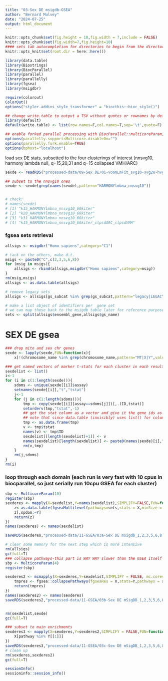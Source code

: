 ```yaml
---
title: "03-Sex DE msigdb-GSEA"
author: "Bernard Mulvey"
date: "2024-07-25"
output: html_document
---
```


```r
knitr::opts_chunk$set(fig.height = 10,fig.width = 7,include = FALSE)
knitr::opts_chunk$set(fig.width=7,fig.height=10)
#### sets tab autocompletion for directories to begin from the directory containing the .Rproj session, instead of the script's directory if different
knitr::opts_knit$set(root.dir = here::here())

library(data.table)
library(Biostrings)
library(BiocParallel)
library(parallel)
library(parallelly)
library(fgsea)
library(msigdbr)

require(colorout)
ColorOut()
options("styler.addins_style_transformer" = "biocthis::bioc_style()")

## change write.table to output a TSV without quotes or rownames by default
library(default)
default(write.table) <- list(row.names=F,col.names=T,sep='\t',quote=F)

## enable forked parallel processing with BiocParallel::multicoreParam, future::, etc
options(parallelly.supportsMulticore.disableOn="")
options(parallelly.fork.enable=TRUE)
options(bphost="localhost")

```

load sex DE stats, subsetted to the four clusterings of interest (nnsvg10, harmony lambda null, q=15,20,31 and q=15 collapsed VMH/ARC)

```r
sexde <- readRDS("processed-data/09-Sex DE/01-voomLmFit_svg10-svg20-hvg20_Hmnydflt-mnn30-HmnylmbNA_BS-15-20-31-15VMHARCclpsd.RDS")

## subset to the nnsvg10 ones
sexde <- sexde[grep(names(sexde),pattern="HARMONYlmbna_nnsvg10")]


# check:
# names(sexde)
# [1] "k15_HARMONYlmbna_nnsvg10_60kiter"          
# [2] "k20_HARMONYlmbna_nnsvg10_60kiter"          
# [3] "k31_HARMONYlmbna_nnsvg10_60kiter"          
# [4] "k15_HARMONYlmbna_nnsvg10_60kiter_clpsdARC_clpsdVMH"

```


### fgsea sets retrieval
```r
allsigs <- msigdbr("Homo sapiens",category="C1")

# tack on the others, make d.t.
msigs <- paste0("C",c(2,3,5,6,8))
for (msig in msigs){
    allsigs <- rbind(allsigs,msigdbr("Homo sapiens",category=msig))
}
rm(msig,msigs)
allsigs <- as.data.table(allsigs)

# remove legacy sets
allsigs <- allsigs[gs_subcat %in% grep(gs_subcat,pattern="legacy|LEGACY|Legacy",value=T,invert=T)]

# make a list object of identifiers per  gene set
# we can map these back to the msigdb table later for reference purposes by their list name (gs_name)...
sets <- split(allsigs$ensembl_gene,allsigs$gs_name)
```


# SEX DE gsea
```r
### drop mito and sex chr genes
sexde <- lapply(sexde,FUN=function(x){
    x[!(chromosome_name %in% grep(chromosome_name,pattern="MT|X|Y",value=T))]})

### get named vectors of marker t-stats for each cluster in each result set (15+20+31+13)=79
sexdelist <- list()
i<-1
for (i in c(1:length(sexde))){
    sdoms <- unique(sexde[[i]]$assay)
    setnames(sexde[[i]],"t","tstat")
    j<-1
    for (j in c(1:length(sdoms))){
        tmp <- copy(sexde[[i]][assay==sdoms[j]])[,.(ID,tstat)]
        setorderv(tmp,"tstat",-1)
        ## get the stat column as a vector and give it the gene ids as names for fgsea
        ## note that since data.table (invisibly) uses list() for column data, its cleaner to just make the working table a data frame for this last bit
        tmp <- as.data.frame(tmp)
        v <- tmp$tstat
        names(v) <- tmp$ID
        sexdelist[[length(sexdelist)+1]] <- v
        names(sexdelist)[length(sexdelist)] <- paste0(names(sexde)[i],"_",sdoms[j])
        rm(v,tmp)
    }
    rm(j,sdoms)
}
rm(i)
```

### loop through each domain (each run is very fast with 10 cpus in biocparallel, so just serially run 10cpu GSEA for each cluster)
```r
sbp <- MulticoreParam(10)
register(sbp)
sexderes <- mapply(X=sexdelist,Y=names(sexdelist),SIMPLIFY=FALSE,FUN=function(X,Y){
    z<-as.data.table(fgseaMultilevel(pathways=sets,stats = X,minSize = 15,maxSize = 500,eps=0.0,BPPARAM = sbp,nPermSimple = 50000))
    z[,spdom:=Y]
    return(z)
})
names(sexderes) <- names(sexdelist)

saveRDS(sexderes,"processed-data/11-GSEA/03a-Sex DE msigdb_1,2,3,5,6,8 GSEA svg10-hmnyLmdaNA_BS60k-k15-k20-k31-k15clpsd.RDS")

# clear some memory for the next step which is more intensive
rm(allsigs)
gc(full=T)
### collapse pathways-this part is WAY WAY slower than the GSEA itself
sbp <- MulticoreParam(4)
register(sbp)

sexderes2 <- mcmapply(X=sexderes,Y=sexdelist,SIMPLIFY = FALSE, mc.cores=10,FUN=function(X,Y){
    tmpres <- fgsea::collapsePathways(fgseaRes = X,stats=Y,pathways = sets)
    return(tmpres)
})
names(sexderes2) <- names(sexderes)
saveRDS(sexderes2,"processed-data/11-GSEA/03b-Sex DE mSigDB_1,2,3,5,6,8 fGSEA-collapsePathways output.RDS")


rm(sexdelist,sexde)
gc(full=T)

### subset to main enrichments
sexderes3 <- mapply(X=sexderes,Y=sexderes2,SIMPLIFY = FALSE,FUN=function(X,Y){
    X[pathway %in% Y[[1]]]
})
saveRDS(sexderes3,"processed-data/11-GSEA/03c-Sex DE mSigDB_1,2,3,5,6,8 GSEA clpspath mainPathways-only.RDS")
# clean up
rm(sexderes,sexderes2)
gc(full=T)
```

```r
sessionInfo()
sessioninfo::session_info()
```
